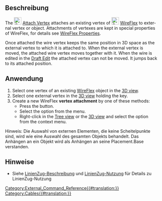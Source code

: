 <languages/>

{{Docnav
|[[Cables_DelVertex/de| ScheitelpunktLöschen]]
|[[Cables_RemoveVertexAttachment/de| ScheitelpunktBefestigungEntfernen]]
|[[Cables_Workbench/de|Cables]]
|IconL=Cables_DelVertex.svg
|IconR=Cables_RemoveVertexAttachment.svg
|IconC=Cables_workbench_icon.svg
}}

{{GuiCommand/de
|Name=Cables AttachVertex
|Name/de=Cables ScheitelpunktBefestigen
|MenuLocation=Cable Wires → Scheitelpunkt Befestigen
|Workbenches=[[Cables_Workbench/de|Cables]]
|Shortcut=
|Version=1.0
|SeeAlso=[[Cables_RemoveVertexAttachment/de| Cables ScheitelpunktBefestigungEntfernen]]
}}

<span id="Description"></span>
==Beschreibung==

<div lang="en" dir="ltr" class="mw-content-ltr">
The [[Image:Cables_AttachVertex.svg|24px]] [[Cables_AttachVertex|Attach Vertex]] attaches an existing vertex of [[Image:Cables_WireFlex.svg|24px]] [[Cables_WireFlex|WireFlex]] to external vertex or object. Attachments of vertexes are kept in special properties of WireFlex, for details see [[Cables_WireFlex#Properties|WireFlex Properties]].
</div>

<div lang="en" dir="ltr" class="mw-content-ltr">
Once attached the wire vertex keeps the same position in 3D space as the external vertex to which it is attached to. When the external vertex is moved, the attached wire vertex moves together with it. When the wire is edited in the [[Draft_Edit|Draft Edit]] the attached vertex can not be moved. It jumps back to its attached position.
</div>

<span id="Usage"></span>
==Anwendung==

<div lang="en" dir="ltr" class="mw-content-ltr">
# Select one vertex of an existing [[Cables_WireFlex|WireFlex]] object in the [[3D_view|3D view]].
# Select one external vertex in the [[3D_view|3D view]] holding the {{KEY|CTRL}} key.
# Create a new WireFlex '''vertex attachment''' by one of these methods:
#* Press the {{Button|[[Image:Cables_AttachVertex.svg|16px]] [[Cables_AttachVertex|Attach Vertex]]}} button.
#* Select the {{MenuCommand|Cable Wires → [[Image:Cables_AttachVertex.svg|16px]] Attach Vertex}} option from the menu.
#* Right-click in the [[Tree_view|Tree view]] or the [[3D_view|3D view]] and select the {{MenuCommand|Cable Wires → [[Image:Cables_AttachVertex.svg|16px]] Attach Vertex}} option from the context menu.
</div>

Hinweis: Die Auswahl von externen Elementen, die keine Scheitelpunkte sind, wird wie eine Auswahl des gesamten Objekts behandelt. Das Anhängen an ein Objekt wird als Anhängen an seine Placement.Base verstanden.

<span id="Notes"></span>
==Hinweise==

* Siehe  [[Cables_WireFlex/de#Description|LinienZug-Beschreibung]] und [[Cables_WireFlex/de#Usage|LinienZug-Nutzung]] für Details zu LinienZug-Nutzung


{{Docnav
|[[Cables_DelVertex/de| ScheitelpunktLöschen]]
|[[Cables_RemoveVertexAttachment/de| ScheitelpunktBefestigungEntfernen]]
|[[Cables_Workbench/de|Cables]]
|IconL=Cables_DelVertex.svg
|IconR=Cables_RemoveVertexAttachment.svg
|IconC=Cables_workbench_icon.svg
}}

[[Category:External_Command_Reference{{#translation:}}]]
[[Category:Cables{{#translation:}}]]